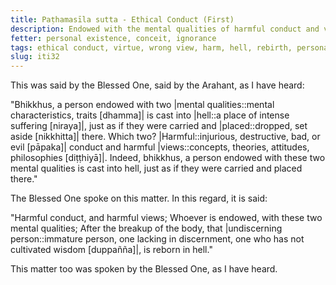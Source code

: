 ```yaml
---
title: Paṭhamasīla sutta - Ethical Conduct (First)
description: Endowed with the mental qualities of harmful conduct and views, one is reborn in hell.
fetter: personal existence, conceit, ignorance
tags: ethical conduct, virtue, wrong view, harm, hell, rebirth, personal existence, conceit, ignorance, iti, iti28-49
slug: iti32
---
```


This was said by the Blessed One, said by the Arahant, as I have heard:

"Bhikkhus, a person endowed with two |mental qualities::mental characteristics, traits [dhamma]| is cast into |hell::a place of intense suffering [niraya]|, just as if they were carried and |placed::dropped, set aside [nikkhitta]| there. Which two? |Harmful::injurious, destructive, bad, or evil [pāpaka]| conduct and harmful |views::concepts, theories, attitudes, philosophies [diṭṭhiyā]|. Indeed, bhikkhus, a person endowed with these two mental qualities is cast into hell, just as if they were carried and placed there."

The Blessed One spoke on this matter. In this regard, it is said:

"Harmful conduct,
and harmful views;
Whoever is endowed,
with these two mental qualities;
After the breakup of the body, that |undiscerning person::immature person, one lacking in discernment, one who has not cultivated wisdom [duppañña]|,
is reborn in hell."

This matter too was spoken by the Blessed One, as I have heard.